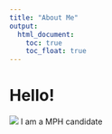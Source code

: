 ```yaml
---
title: "About Me"
output: 
  html_document:
    toc: true
    toc_float: true
---
```


# Hello!

![](https://i.pinimg.com/originals/c2/83/f6/c283f68fcbc8ac4a7d4be1340df6391a.gif)
I am a MPH candidate